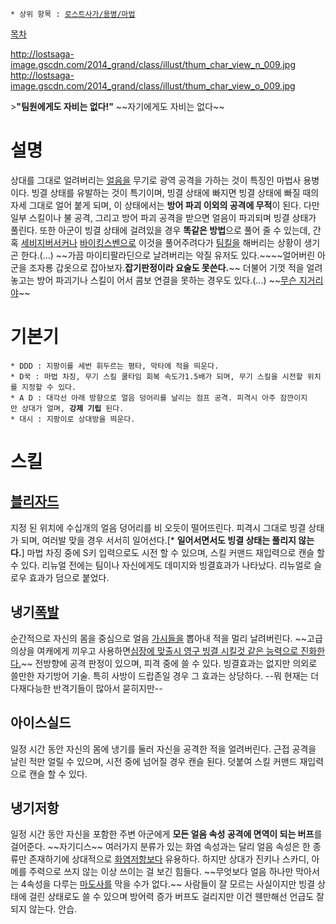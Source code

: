  * 상위 항목 : [[로스트사가/용병/마법]]

[[목차]]

http://lostsaga-image.gscdn.com/2014_grand/class/illust/thum_char_view_n_009.jpg
http://lostsaga-image.gscdn.com/2014_grand/class/illust/thum_char_view_o_009.jpg

>'''"팀원에게도 자비는 없다!"'''
~~자기에게도 자비는 없다~~

= 설명 =
상대를 그대로 얼려버리는 [[얼음]]을 무기로 광역 공격을 가하는 것이 특징인 마법사 용병이다. 빙결 상태를 유발하는 것이 특기이며, 빙결 상태에 빠지면 빙결 상태에 빠질 때의 자세 그대로 얼어 붙게 되며, 이 상태에서는 '''방어 파괴 이외의 공격에 무적'''이 된다. 다만 일부 스킬이나 불 공격, 그리고 방어 파괴 공격을 받으면 얼음이 파괴되며 빙결 상태가 풀린다. 또한 아군이 빙결 상태에 걸려있을 경우 '''똑같은 방법'''으로 풀어 줄 수 있는데, 간혹 [[세비지버서커]]나 [[바이킹스벤]]으로 이것을 풀어주려다가 [[팀킬]]을 해버리는 상황이 생기곤 한다.(...) ~~가끔 마이티팔라딘으로 날려버리는 악질 유저도 있다.~~~~얼어버린 아군을 조자룡 갑옷으로 잡아보자.'''잡기판정이라 요술도 못쓴다.'''~~ 더불어 기껏 적을 얼려놓고는 방어 파괴기나 스킬이 어서 콤보 연결을 못하는 경우도 있다.(...) ~~[[무슨 지거리야]]~~

= 기본기 =
 * DDD : 지팡이를 세번 휘두르는 평타, 막타에 적을 띄운다.
 * D꾹 : 마법 차징, 무기 스킬 쿨타임 회복 속도가1.5배가 되며, 무기 스킬을 시전할 위치를 지정할 수 있다.
 * A D : 대각선 아래 방향으로 얼음 덩어리를 날리는 점프 공격. 피격시 아주 잠깐이지만 상대가 얼며, '''강제 기립''' 된다.
 * 대시 : 지팡이로 상대방을 띄운다.

= 스킬 =
== [[블리자드]] ==
지정 된 위치에 수십개의 얼음 덩어리를 비 오듯이 떨어뜨린다. 피격시 그대로 빙결 상태가 되며, 여러발 맞을 경우 서서히 일어선다.[* '''일어서면서도 빙결 상태는 풀리지 않는다.'''] 마법 차징 중에 S키 입력으로도 시전 할 수 있으며, 스킬 커맨드 재입력으로 캔슬 할 수 있다. 리뉴얼 전에는 팀이나 자신에게도 데미지와 빙결효과가 나타났다. 리뉴얼로 슬로우 효과가 덤으로 붙었다.

== 냉기[[폭발]] ==
순간적으로 자신의 몸을 중심으로 얼음 [[가시]]들을 뽑아내 적을 멀리 날려버린다. ~~고급 의상을 여캐에게 끼우고 사용하면[["엘사|심장에 맞출시 영구 빙결 시킬것 같은 능력으로 진화한다.]]~~ 전방향에 공격 판정이 있으며, 피격 중에 쓸 수 있다. 빙결효과는 없지만 의외로 쓸만한 자기방어 기술. 특히 사방이 드랍존일 경우 그 효과는 상당하다. --뭐 현재는 더 다재다능한 반격기들이 많아서 묻히지만--

== 아이스실드 ==
일정 시간 동안 자신의 몸에 냉기를 둘러 자신을 공격한 적을 얼려버린다. 근접 공격을 날린 적만 얼릴 수 있으며, 시전 중에 넘어질 경우 캔슬 된다. 덧붙여 스킬 커맨드 재입력으로 캔슬 할 수 있다.

== 냉기저항 ==
일정 시간 동안 자신을 포함한 주변 아군에게 '''모든 얼음 속성 공격에 면역이 되는 버프'''를 걸어준다. ~~자기디스~~ 여러가지 분류가 있는 화염 속성과는 달리 얼음 속성은 한 종류만 존재하기에 상대적으로 [[파이어메이지|화염저항]]보다 유용하다. 하지만 상대가 진키나 스카디, 아메를 주력으로 쓰지 않는 이상 쓰이는 걸 보긴 힘들다. ~~무엇보다 얼음 하나만 막아서는 4속성을 다루는 [[마도사]]를 막을 수가 없다.~~ 사람들이 잘 모르는 사실이지만 빙결 상태에 걸린 상태로도 쓸 수 있으며 방어력 증가 버프도 걸리지만 이건 웬만해선 언급도 잘 되지 않는다. 안습.
